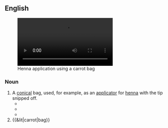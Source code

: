 ==English==
[[File:Final Mehndi (Henna Tattoo).theora.ogv|thumb|Henna application using a carrot bag]]
===Noun===
{{en-noun}}

# A [[conical]] bag, used, for example, as an [[applicator]] for [[henna]] with the tip snipped off.
#* {{quote-book|year=2008 |title=Best of Gifts of Good Taste Christmas  |author=Leisure Arts  |page=[https://books.google.co.nz/books?id=1JTKXxfXPuQC&pg=RA1-PA44&dq=%22carrot+bag%22&hl=en&sa=X&ved=0ahUKEwjB7_DN5uLZAhXBJJQKHY9pD4EQ6AEILDAB#v=onepage&q=%22carrot%20bag%22&f=false 44] |ISBN= 1601408382|passage=This '''carrot bag''' full of yummy Orange Drop Cookies makes a rich reward for the Easter Bunny. }}
#* {{quote-book|year=2009|title=Women attires and adornments in the United Arab Emirates  |author=Shaykhah Jābirī  |page=41 |ISBN= |passage=Women use the cone (a thick plastic bag ('''carrot bag''') with very small open tip) to make fine lines and delicate patterns that make them feel and appear more beautiful and attractive. }}
#* {{quote-book|year=2014 |title=BodyArt Therapy  |author=Julia Lawrence  |page=81 |ISBN=1304521397 |passage=Grasp the '''carrot bag''' at the top of where the knee high is, placing your thumb and first finger into a very tight “O” around the top of the knee high and '''carrot bag''' together. }}
# {{&lit|carrot|bag}}
